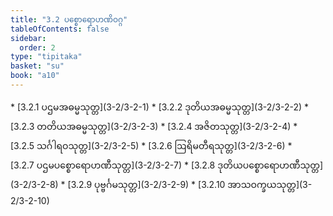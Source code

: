 ```yaml
---
title: "3.2 ပစ္စောရောဟဏိဝဂ္ဂ"
tableOfContents: false
sidebar:
  order: 2
type: "tipitaka"
basket: "su"
book: "a10"
---
```



<DynamicBreadcrumb />



<TableOfContents book="a10" section="3.2">
* [3.2.1 ပဌမအဓမ္မသုတ္တ](3-2/3-2-1)
* [3.2.2 ဒုတိယအဓမ္မသုတ္တ](3-2/3-2-2)
* [3.2.3 တတိယအဓမ္မသုတ္တ](3-2/3-2-3)
* [3.2.4 အဇိတသုတ္တ](3-2/3-2-4)
* [3.2.5 သင်္ဂါရဝသုတ္တ](3-2/3-2-5)
* [3.2.6 ဩရိမတီရသုတ္တ](3-2/3-2-6)
* [3.2.7 ပဌမပစ္စောရောဟဏီသုတ္တ](3-2/3-2-7)
* [3.2.8 ဒုတိယပစ္စောရောဟဏီသုတ္တ](3-2/3-2-8)
* [3.2.9 ပုဗ္ဗင်္ဂမသုတ္တ](3-2/3-2-9)
* [3.2.10 အာသဝက္ခယသုတ္တ](3-2/3-2-10)
</TableOfContents>